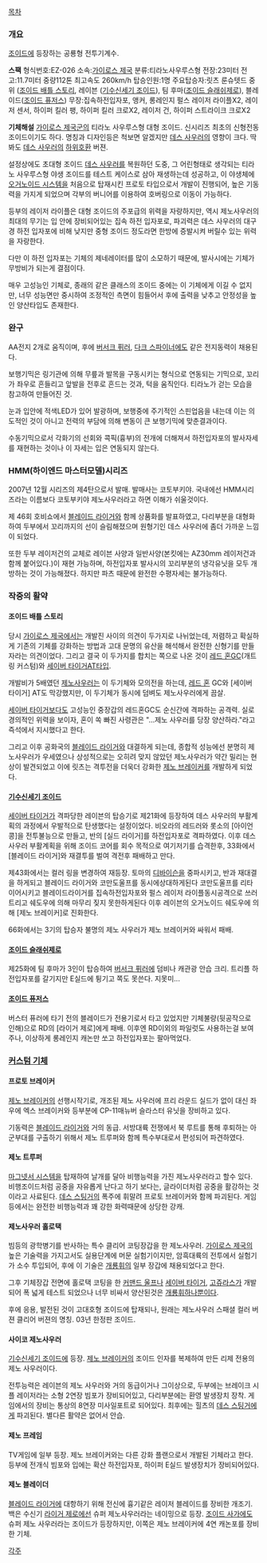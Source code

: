 [[목차]]
=== 개요 ===
[[조이드]]에 등장하는 공룡형 전투기계수.

'''스팩'''
형식번호:EZ-026
소속:[[가이로스 제국]]
분류:티라노사우루스형
전장:23미터 
전고:11.7미터 
중량112톤 
최고속도 260km/h 
탑승인원:1명
주요탑승자:릿츠 룬슈텟드 중위 ([[조이드 배틀 스토리]], 레이븐 ([[기수신세기 조이드]]), 팀 후마([[조이드 슬래쉬제로]]), 블레이드([[조이드 퓨저스]])
무장:집속하전입자포, 앵커, 롱레인지 펄스 레이저 라이플X2, 레이저 센서, 하이퍼 킬러 팽, 하이퍼 킬러 크로X2, 레이저 건, 하이퍼 스트라이크 크로X2

'''기체해설'''
[[가이로스 제국]]군의 티라노 사우루스형 대형 조이드. 신시리즈 최초의 신형전동 조이드이기도 하다. 명칭과 디자인등은 척보면 알겠지만 [[데스 사우러]]의 영향이 크다.
딱봐도 [[데스 사우러]]의 [[하위호환]] 버젼.

설정상에도 초대형 조이드 [[데스 사우러]]를 복원하던 도중, 그 어린형태로 생각되는 티라노 사우루스형 야생 조이드를 테스트 케이스로 삼아 재생하는데 성공하고, 이 야생체에 [[오거노이드 시스템]]을 처음으로 탑재시킨 프로토 타입으로서 개발이 진행되어, 높은 기동력을 가지게 되었으며 각부의 버니어를 이용하여 호버링으로 이동이 가능하다.

등부의 레이저 라이플은 대형 조이드의 주포급의 위력을 자랑하지만, 역시 제노사우러의 최대의 무기는 입 안에 장비되어있는 집속 하전 입자포로, 파괴력은 데스 사우러의 대구경 하전 입자포에 비해 낮지만 중형 조이드 정도라면 한방에 증발시켜 버릴수 있는 위력을 자랑한다. 

다만 이 하전 입자포는 기체의 제네레이터를 많이 소모하기 때문에, 발사시에는 기체가 무방비가 되는게 결점이다.

매우 고성능인 기체로, 종래의 같은 클래스의 조이드 중에는 이 기체에게 이길 수 없지만, 너무 성능면만 중시하여 조정적인 측면이 힘들어서 후에 출력을 낮추고 안정성을 높인 양산타입도 존재한다.

=== 완구 ===
AA전지 2개로 움직이며, 후에 [[버서크 퓌러]], [[다크 스파이너]]에도 같은 전지동력이 채용된다.

보행기믹은 링기관에 의해 무릎과 발목을 구동시키는 형식으로 연동되는 기믹으로, 꼬리가 좌우로 흔들리고 앞발을 전후로 흔드는 것과, 턱을 움직인다. 티라노가 걷는 모습을 참고하여 만들어진 것.

눈과 입안에 적색LED가 있어 발광하며, 보행중에 주기적인 스핀업음을 내는데 이는 의도적인 것이 아니고 전력의 부담에 의해 변동이 큰 보행기믹에 맞춘결과이다.

수동기믹으로서 각화기의 선회와 콕픽(흉부)의 전개에 더해져서 하전입자포의 발사자세를 재현하는 것이나 이 자세는 입은 연동되지 않는다.

=== HMM(하이엔드 마스터모델)시리즈 ===
2007년 12월 시리즈의 제4탄으로서 발매. 발매사는 코토부키야. 국내에선 HMM시리즈라는 이름보다 코토부키야 제노사우러라고 하면 이해가 쉬울것이다.

제 46회 호비쇼에서 [[블레이드 라이거]]와 함께 상품화를 발표하였고, 다리부분을 대형화하여 두부에서 꼬리까지의 선이 슬림해졌으며 원형기인 데스 사우러에 좀더 가까운 느낌이 되었다.

또한 두부 레이저건의 교체로 레이븐 사양과 일반사양(본킷에는 AZ30mm 레이저건과 함께 붙어있다.)이 재현 가능하며, 하전입자포 발사시의 꼬리부분의 냉각유닛을 모두 개방하는 것이 가능해졌다. 하지만 파츠 때문에 완전한 수평자세는 불가능하다.

=== 작중의 활약 ===
==== 조이드 배틀 스토리 ====
당시 [[가이로스 제국]]에서는 개발진 사이의 의견이 두가지로 나뉘었는데, 저렴하고 확실하게 기존의 기체를 강화하는 방법과 고대 문명의 유산을 해석해서 완전한 신형기를 만들자라는 의견이었다. 그리고 결국 이 두가지를 합치는 쪽으로 나온 것이 [[레드 혼]]GC(개트링 커스텀)와 [[세이버 타이거]]AT타입. 

개발비가 5배였던 [[제노사우러]]는 이 두기체와 모의전을 하는데, [[레드 혼]] GC와 [세이버 타이거] AT도 막강했지만, 이 두기체가 동시에 덤벼도 제노사우러에게 끔살.

[[세이버 타이거]]보다도 고성능인 중장갑의 레드혼GC도 순신간에 격파하는 공격력. 실로 경의적인 위력을 보이자, 혼이 쏙 빠진 사령관은 "...제노 사우러를 당장 양산하라."라고 즉석에서 지시했다고 한다.

그리고 이후 공화국의 [[블레이드 라이거]]와 대결하게 되는데, 종합적 성능에선 분명히 제노사우러가 우세였으나 상성적으로는 오히려 맞지 않았던 제노사우러가 약간 밀리는 현상이 발견되었고 이에 릿츠는 격투전을 더욱더 강화한 [[제노 브레이커]]를 개발하게 되었다.

==== [[기수신세기 조이드]] ====
[[세이버 타이거]]가 격파당한 레이븐의 탑승기로 제21화에 등장하여 데스 사우러의 부활계획의 과정에서 우발적으로 탄생했다는 설정이었다. 비오라의 레드러와 롯소의 [아이언 콩]을 전투불능으로 만들고, 반의 [실드 라이거]를 하전입자포로 격파하였다. 이후 데스 사우러 부활계획을 위해 조이드 코어를 회수 목적으로 여기저기를 습격한후, 33화에서 [블레이드 라이거]와 재결투를 벌여 격전후 패배하고 만다.

제43화에서는 컬러 링을 변경하여 재등장. 토마의 [[디바이슨]]을 중파시키고, 반과 재대결을 하게되고 블레이드 라이거와 코만도울프를 동시에상대하게된다 코만도울프를 리타이어시키고 블레이드라이거를 집속하전입자포와 펄스 레이저 라이플동시공격으로 쓰러트리고 쉐도우에 의해 마무리 짖지 못한하게된다 이후 레이븐의 오거노이드 쉐도우에 의해 [제노 브레이커]로 진화한다.

66화에서는 3기의 탑승자 불명의 제노 사우러가 제노 브레이커와 싸워서 패배.

==== [[조이드 슬래쉬제로]] ====
제25화에 팀 후마가 3인이 탑승하여 [[버서크 퓌러]]에 덤비나 캐관광 안습 크리. 트리플 하전입자포를 갈기지만 E실드에 튕기고 쪽도 못쓴다. 지못미...

==== [[조이드 퓨저스]] ====
버스터 퓨러에 타기 전의 블레이드가 전용기로서 타고 있었지만 기체불량(뒷공작으로 인해)으로 RD의 [라이거 제로]에게 패배. 이후엔 RD이외의 파일럿도 사용하는걸 보여주나, 이상하게 롱레인지 캐논만 쏘고 하전입자포는 팔아먹었다.

=== [[커스텀 기체]] ===
==== 프로토 브레이커 ====
[[제노 브레이커]]의 선행시작기로, 개조된 제노 사우러에 프리 라운드 실드가 없이 대신 좌우에 엑스 브레이커와 등부분에 CP-11매뉴버 슬라스터 유닛을 장비하고 있다. 

기동력은 [[블레이드 라이거]]와 거의 동급. 서방대륙 전쟁에서 북 루트를 통해 후퇴하는 아군부대를 구출하기 위해서 제노 트루퍼와 함께 특수부대로서 편성되어 파견하였다.

==== 제노 트루퍼 ====
[[마그넷서 시스템]]을 탑재하여 날개를 달아 비행능력을 가진 제노사우러라고 할수 있다. 비행조이드처럼 공중을 자유롭게 난다고 하기 보다는, 글라이더처럼 공중을 활강하는 것이라고 사료된다. [[데스 스팅거]]의 폭주에 휘말려 프로토 브레이커와 함께 파괴된다. 게임등에서는 완전한 비행능력과 꽤 강한 화력때문에 상당한 강캐.

==== 제노사우러 홀로택 ====
빔등의 광학병기를 반사하는 특수 클리어 코팅장갑을 한 제노사우러. [[가이로스 제국]]의 높은 기술력을 가지고서도 실용단계에 머문 실험기이지만, 암흑대륙의 전투에서 실험기가 소수 투입되어, 후에 이 기술은 [[개룡휘]]의 일부 장갑에 채용되었다고 한다.

그후 기체장갑 전면에 홀로택 코팅을 한 [[커맨드 울프]]나 [[세이버 타이거]], [[고쥬라스]]가 개발되어 폭 넓게 테스트 되었으나 너무 비싸서 양산된것은 [[개룡휘]]하나뿐이다.

후에 응용, 발전된 것이 고대호형 조이드에 탑재되나, 원래는 제노사우러 스패셜 컬러 버젼 클리어 버젼의 명칭. 03년 한정판 조이드.

==== 사이코 제노사우러 ====
[[기수신세기 조이드]]에 등장. [[제노 브레이커]]의 조이드 인자를 복제하여 만든 리제 전용의 제노 사우러이다. 

전투능력은 레이븐의 제노 사우러와 거의 동급이거나 그이상으로, 두부에는 브레이크 시플 레이저라는 소형 2연장 빔포가 장비되어있고, 다리부분에는 환영 발생장치 장착. 게임에서의 장비는 통상의 8연장 미사일포트로 되어있다. 최후에는 힐츠의 [[데스 스팅거]]에게 파괴된다. 별다른 활약은 없어서 안습.

==== 제노 프레임 ====
TV게임에 일부 등장. 제노 브레이커와는 다른 강화 플랜으로서 개발된 기체라고 한다. 등부에 전개식 빔포와 입에는 확산 하전입자포, 하이퍼 E실드 발생장치가 장비되어있다.

==== 제노 블레이더 ====
[[블레이드 라이거]]에 대항하기 위해 전신에 흉기같은 레이저 블레이드를 장비한 개조기. 백은 수신기 [[라이거 제로]]에선 슈퍼 제노사우러라는 네이밍으로 등장. [[조이드 사가]]에도 슈퍼 제노 사우러라는 조이드가 등장하지만, 이쪽은 제노 브레이커에 4연 캐논포를 장비한 기체.

[[각주]]
